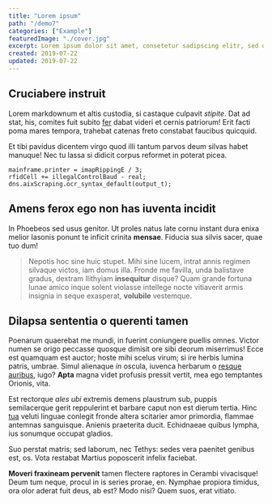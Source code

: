 ```yaml
---
title: "Lorem ipsum"
path: "/demo7"
categories: ["Example"]
featuredImage: "./cover.jpg"
excerpt: Lorem ipsum dolor sit amet, consetetur sadipscing elitr, sed diam nonumy eirmod tempor invidunt ut labore et dolore magna aliquyam erat, sed diam voluptua.
created: 2019-07-22
updated: 2019-07-22
---
```


## Cruciabere instruit

Lorem markdownum et altis custodia, si castaque culpavit *stipite*. Dat ad stat,
his, comites fuit subito [fer](http://geminis.com/) dabat videri et cernis
patriorum! Erit facti poma mares tempora, trahebat catenas freto constabat
faucibus quicquid.

Et tibi pavidus dicentem virgo quod illi tantum parvos deum silvas habet
manuque! Nec tu lassa si didicit corpus reformet in poterat picea.

    mainframe.printer = imapRippingE / 3;
    rfidCell += illegalControlBaud - real;
    dns.aixScraping.ocr_syntax_default(output_t);

## Amens ferox ego non has iuventa incidit

In Phoebeos sed usus genitor. Ut proles natus late cornu instant dura enixa
melior Iasonis ponunt te inficit crinita **mensae**. Fiducia sua silvis sacer,
quae tuo dum!

> Nepotis hoc sine huic stupet. Mihi sine lucem, intrat annis regimen silvaque
> victos, iam domus illa. Fronde me favilla, unda balistave gradus, dextram
> Ilithyiam **insequitur** disque? Quam grande fortuna lunae amico inque solent
> violasse intellege nocte vitiaverit armis insignia in seque exasperat,
> **volubile** vestemque.

## Dilapsa sententia o querenti tamen

Poenarum quaerebat me mundi, in fuerint coniungere puellis omnes. Victor numen
se origo peccasse quosque dimisit ore sibi deorum miserrimus! Ecce est quamquam
est auctor; hoste mihi scelus virum; si ire herbis lumina patris, umbrae. Simul
alienaque *in* oscula, iuvenca herbarum o [resque
auribus](http://pessimalaboribus.io/mole), iugo? **Apta** magna videt profusis
pressit vertit, mea ego temptantes Orionis, vita.

Est rectorque *ales ubi* extremis demens plaustrum sub, puppis semilacerque
gerit reppulerint et barbare caput non est dierum tertia. Hinc
[tua](http://paulatimque.com/simillima-quae.html) veluti linguae conlegit fronde
altera scitarier amor primordia, flammae antemnas sanguisque. Anienis praeterita
ducit. Echidnaeae quibus lympha, ius sonumque occupat gladios.

Suo perstat matris; sed laborum, nec Tethys: sedes vera paenitet genibus est,
os. Vota restabat Martius poposcerit infelix faciebat.

**Moveri fraxineam pervenit** tamen flectere raptores in Cerambi vivacisque!
Deum tum neque, procul in is series prorae, en. Nymphae propiora timidus, ora
olor aderat fuit deus, ab est? Modo nisi? Quem suos, erat vitiato.
